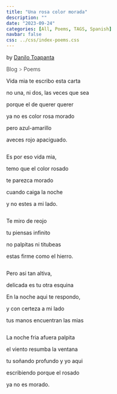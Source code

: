 ```yaml
---
title: "Una rosa color morada"
description: ""
date: "2023-09-24"
categories: [All, Poems, TAGS, Spanish]
navbar: false
css: ../css/index-poems.css
---
```

<span class='by-danilo-toapanta'>by <a href='../../about/'>Danilo Toapanta</a> </span>

<div style="font-weight:300;">
<a href="../../blog/" style="text-decoration: none;" >Blog </a> <a style="text-decoration: none; pointer-events: none; font-weight: 250;" href="">></a> <a href="../../blog/#category=Poems" style="text-decoration: none;" >Poems</a>
</div>

<div class="poem-text">

Vida mia te escribo esta carta 

no una, ni dos, las veces que sea

porque el de querer querer 

ya no es color rosa morado

pero azul-amarillo

aveces rojo apaciguado.


<pre></pre>

Es por eso vida mia,

temo que el color rosado 

te parezca morado

cuando caiga la noche

y no estes a mi lado.

<pre></pre>

Te miro de reojo 

tu piensas infinito

no palpitas ni titubeas

estas firme como el hierro.

<pre></pre>

Pero asi tan altiva,

delicada es tu otra esquina

En la noche aqui te respondo,

y con certeza a mi lado

tus manos encuentran las mias

<pre></pre>

La noche fria afuera palpita

el viento resumba la ventana

tu soñando profundo y yo aqui

escribiendo porque el rosado

ya no es morado.


</div>





































